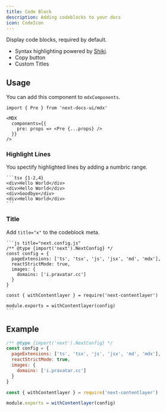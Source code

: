 ```yaml
---
title: Code Block
description: Adding codeblocks to your docs
icon: CodeIcon
---
```


Display code blocks, required by default.

- Syntax highlighting powered by [Shiki](https://github.com/shikijs/shiki).
- Copy button
- Custom Titles

## Usage

You can add this component to `mdxComponents`.

```mdx {5}
import { Pre } from 'next-docs-ui/mdx'

<MDX
  components={{
    pre: props => <Pre {...props} />
  }}
/>
```

### Highlight Lines

You spectify highlighted lines by adding a numbric range.

````mdx
```tsx {1-2,4}
<div>Hello World</div>
<div>Hello World</div>
<div>Goodbye</div>
<div>Hello World</div>
```
````

### Title

Add `title="x"` to the codeblock meta.

````mdx
```js title="next.config.js"
/** @type {import('next').NextConfig} */
const config = {
  pageExtensions: ['ts', 'tsx', 'js', 'jsx', 'md', 'mdx'],
  reactStrictMode: true,
  images: {
    domains: ['i.pravatar.cc']
  }
}

const { withContentlayer } = require('next-contentlayer')

module.exports = withContentlayer(config)
```
````

## Example

```js title="next.config.js" {10}
/** @type {import('next').NextConfig} */
const config = {
  pageExtensions: ['ts', 'tsx', 'js', 'jsx', 'md', 'mdx'],
  reactStrictMode: true,
  images: {
    domains: ['i.pravatar.cc']
  }
}

const { withContentlayer } = require('next-contentlayer')

module.exports = withContentlayer(config)
```
